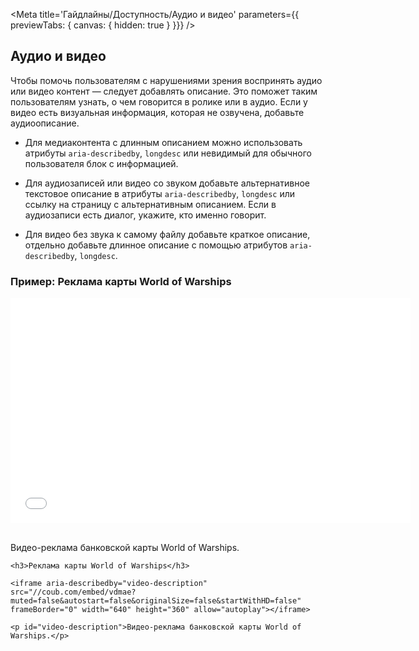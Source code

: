 
<Meta
  title='Гайдлайны/Доступность/Аудио и видео'
  parameters={{ previewTabs: { canvas: { hidden: true } }}}
/>

## Аудио и видео

Чтобы помочь пользователям с нарушениями зрения воспринять аудио или видео контент — следует добавлять описание. Это поможет таким пользователям узнать, о чем говорится в ролике или в аудио. Если у видео есть визуальная информация, которая не озвучена, добавьте аудиоописание.

- Для медиаконтента с длинным описанием можно использовать атрибуты `aria-describedby`, `longdesc` или невидимый для обычного пользователя блок с информацией.

- Для аудиозаписей или видео со звуком добавьте альтернативное текстовое описание в атрибуты `aria-describedby`, `longdesc` или ссылку на страницу с альтернативным описанием. Если в аудиозаписи есть диалог, укажите, кто именно говорит.

- Для видео без звука к самому файлу добавьте краткое описание, отдельно добавьте длинное описание с помощью атрибутов `aria-describedby`, `longdesc`.

### Пример: Реклама карты World of Warships

<iframe aria-describedby="video-description" src="//coub.com/embed/vdmae?muted=false&autostart=false&originalSize=false&startWithHD=false" frameBorder="0" width="640" height="360" allow="autoplay"></iframe>
<br/>
<br/>
<p id="video-description">Видео-реклама банковской карты World of Warships.</p>

```tsx
<h3>Реклама карты World of Warships</h3>

<iframe aria-describedby="video-description" src="//coub.com/embed/vdmae?muted=false&autostart=false&originalSize=false&startWithHD=false" frameBorder="0" width="640" height="360" allow="autoplay"></iframe>

<p id="video-description">Видео-реклама банковской карты World of Warships.</p>
```
